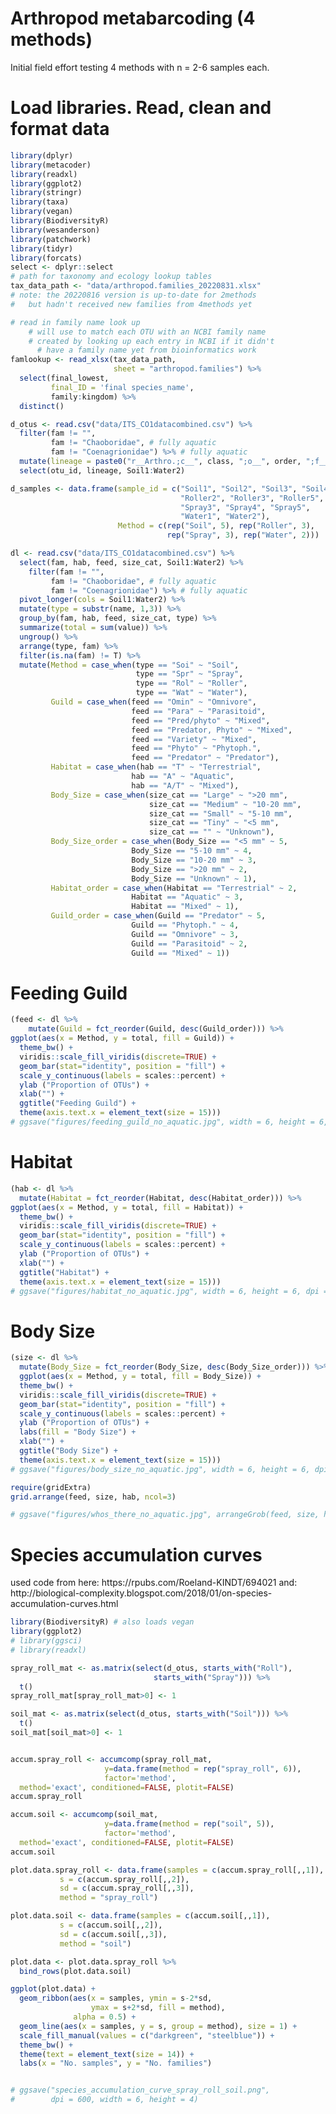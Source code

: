 # Arthropod metabarcoding (4 methods)
Initial field effort testing 4 methods with n = 2-6 samples each.

# Load libraries. Read, clean and format data
```{r}
library(dplyr)
library(metacoder)
library(readxl)
library(ggplot2)
library(stringr)
library(taxa)
library(vegan)
library(BiodiversityR)
library(wesanderson)
library(patchwork)
library(tidyr)
library(forcats)
select <- dplyr::select
# path for taxonomy and ecology lookup tables
tax_data_path <- "data/arthropod.families_20220831.xlsx"
# note: the 20220816 version is up-to-date for 2methods
#   but hadn't received new families from 4methods yet

# read in family name look up 
    # will use to match each OTU with an NCBI family name
    # created by looking up each entry in NCBI if it didn't 
      # have a family name yet from bioinformatics work
famlookup <- read_xlsx(tax_data_path, 
                       sheet = "arthropod.families") %>%
  select(final_lowest, 
         final_ID = 'final species_name',
         family:kingdom) %>%
  distinct()

d_otus <- read.csv("data/ITS_CO1datacombined.csv") %>%
  filter(fam != "",
         fam != "Chaoboridae", # fully aquatic
         fam != "Coenagrionidae") %>% # fully aquatic
  mutate(lineage = paste0("r__Arthro.;c__", class, ";o__", order, ";f__", fam)) %>%
  select(otu_id, lineage, Soil1:Water2)

d_samples <- data.frame(sample_id = c("Soil1", "Soil2", "Soil3", "Soil4", "Soil5",
                                      "Roller2", "Roller3", "Roller5",
                                      "Spray3", "Spray4", "Spray5",
                                      "Water1", "Water2"),
                        Method = c(rep("Soil", 5), rep("Roller", 3), 
                                   rep("Spray", 3), rep("Water", 2)))

dl <- read.csv("data/ITS_CO1datacombined.csv") %>%
  select(fam, hab, feed, size_cat, Soil1:Water2) %>%
    filter(fam != "",
         fam != "Chaoboridae", # fully aquatic
         fam != "Coenagrionidae") %>% # fully aquatic
  pivot_longer(cols = Soil1:Water2) %>%
  mutate(type = substr(name, 1,3)) %>%
  group_by(fam, hab, feed, size_cat, type) %>%
  summarize(total = sum(value)) %>%
  ungroup() %>%
  arrange(type, fam) %>%
  filter(is.na(fam) != T) %>%
  mutate(Method = case_when(type == "Soi" ~ "Soil",
                            type == "Spr" ~ "Spray",
                            type == "Rol" ~ "Roller",
                            type == "Wat" ~ "Water"),
         Guild = case_when(feed == "Omin" ~ "Omnivore",
                           feed == "Para" ~ "Parasitoid",
                           feed == "Pred/phyto" ~ "Mixed",
                           feed == "Predator, Phyto" ~ "Mixed",
                           feed == "Variety" ~ "Mixed",
                           feed == "Phyto" ~ "Phytoph.",
                           feed == "Predator" ~ "Predator"),
         Habitat = case_when(hab == "T" ~ "Terrestrial",
                           hab == "A" ~ "Aquatic",
                           hab == "A/T" ~ "Mixed"),
         Body_Size = case_when(size_cat == "Large" ~ ">20 mm",
                               size_cat == "Medium" ~ "10-20 mm",
                               size_cat == "Small" ~ "5-10 mm",
                               size_cat == "Tiny" ~ "<5 mm",
                               size_cat == "" ~ "Unknown"),
         Body_Size_order = case_when(Body_Size == "<5 mm" ~ 5,
                           Body_Size == "5-10 mm" ~ 4,
                           Body_Size == "10-20 mm" ~ 3,
                           Body_Size == ">20 mm" ~ 2,
                           Body_Size == "Unknown" ~ 1),
         Habitat_order = case_when(Habitat == "Terrestrial" ~ 2,
                           Habitat == "Aquatic" ~ 3,
                           Habitat == "Mixed" ~ 1),
         Guild_order = case_when(Guild == "Predator" ~ 5,
                           Guild == "Phytoph." ~ 4,
                           Guild == "Omnivore" ~ 3,
                           Guild == "Parasitoid" ~ 2,
                           Guild == "Mixed" ~ 1))
```
# Feeding Guild
```{r}
(feed <- dl %>%
    mutate(Guild = fct_reorder(Guild, desc(Guild_order))) %>%
ggplot(aes(x = Method, y = total, fill = Guild)) +
  theme_bw() +
  viridis::scale_fill_viridis(discrete=TRUE) +
  geom_bar(stat="identity", position = "fill") +
  scale_y_continuous(labels = scales::percent) +
  ylab ("Proportion of OTUs") + 
  xlab("") +
  ggtitle("Feeding Guild") +
  theme(axis.text.x = element_text(size = 15)))
# ggsave("figures/feeding_guild_no_aquatic.jpg", width = 6, height = 6, dpi = 400)
```
# Habitat
```{r}
(hab <- dl %>%
  mutate(Habitat = fct_reorder(Habitat, desc(Habitat_order))) %>%
ggplot(aes(x = Method, y = total, fill = Habitat)) +
  theme_bw() +
  viridis::scale_fill_viridis(discrete=TRUE) +
  geom_bar(stat="identity", position = "fill") +
  scale_y_continuous(labels = scales::percent) +
  ylab ("Proportion of OTUs") + 
  xlab("") +
  ggtitle("Habitat") +
  theme(axis.text.x = element_text(size = 15)))
# ggsave("figures/habitat_no_aquatic.jpg", width = 6, height = 6, dpi = 400)
```
# Body Size
```{r}
(size <- dl %>%
  mutate(Body_Size = fct_reorder(Body_Size, desc(Body_Size_order))) %>%
  ggplot(aes(x = Method, y = total, fill = Body_Size)) +
  theme_bw() +
  viridis::scale_fill_viridis(discrete=TRUE) +
  geom_bar(stat="identity", position = "fill") +
  scale_y_continuous(labels = scales::percent) +
  ylab ("Proportion of OTUs") + 
  labs(fill = "Body Size") +
  xlab("") +
  ggtitle("Body Size") +
  theme(axis.text.x = element_text(size = 15)))
# ggsave("figures/body_size_no_aquatic.jpg", width = 6, height = 6, dpi = 400)

require(gridExtra)
grid.arrange(feed, size, hab, ncol=3)

# ggsave("figures/whos_there_no_aquatic.jpg", arrangeGrob(feed, size, hab), width= 7, height = 7, dpi = 500)
```
# Species accumulation curves
used code from here: https://rpubs.com/Roeland-KINDT/694021
and: http://biological-complexity.blogspot.com/2018/01/on-species-accumulation-curves.html
```{r}
library(BiodiversityR) # also loads vegan
library(ggplot2)
# library(ggsci)
# library(readxl)

spray_roll_mat <- as.matrix(select(d_otus, starts_with("Roll"), 
                                starts_with("Spray"))) %>%
  t()
spray_roll_mat[spray_roll_mat>0] <- 1 

soil_mat <- as.matrix(select(d_otus, starts_with("Soil"))) %>%
  t()
soil_mat[soil_mat>0] <- 1 


accum.spray_roll <- accumcomp(spray_roll_mat, 
                     y=data.frame(method = rep("spray_roll", 6)),
                     factor='method', 
  method='exact', conditioned=FALSE, plotit=FALSE)
accum.spray_roll

accum.soil <- accumcomp(soil_mat, 
                     y=data.frame(method = rep("soil", 5)),
                     factor='method', 
  method='exact', conditioned=FALSE, plotit=FALSE)
accum.soil

plot.data.spray_roll <- data.frame(samples = c(accum.spray_roll[,,1]), 
           s = c(accum.spray_roll[,,2]), 
           sd = c(accum.spray_roll[,,3]),
           method = "spray_roll")

plot.data.soil <- data.frame(samples = c(accum.soil[,,1]), 
           s = c(accum.soil[,,2]), 
           sd = c(accum.soil[,,3]),
           method = "soil")

plot.data <- plot.data.spray_roll %>%
  bind_rows(plot.data.soil)

ggplot(plot.data) +
  geom_ribbon(aes(x = samples, ymin = s-2*sd, 
                  ymax = s+2*sd, fill = method),
              alpha = 0.5) +  
  geom_line(aes(x = samples, y = s, group = method), size = 1) +
  scale_fill_manual(values = c("darkgreen", "steelblue")) +
  theme_bw() +
  theme(text = element_text(size = 14)) +
  labs(x = "No. samples", y = "No. families")


# ggsave("species_accumulation_curve_spray_roll_soil.png", 
#        dpi = 600, width = 6, height = 4)
```

